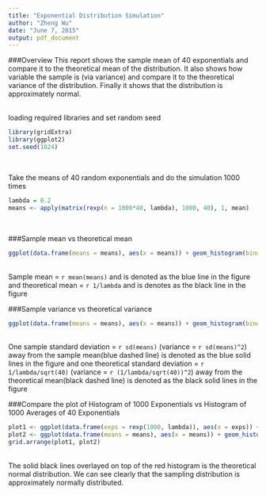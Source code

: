 ```yaml
---
title: "Exponential Distribution Simulation"
author: "Zheng Wu"
date: "June 7, 2015"
output: pdf_document
---
```


###Overview
This report shows the sample mean of 40 exponentials and compare it to the theoretical mean of the distribution. It also shows how variable the sample is (via variance) and compare it to the theoretical variance of the distribution. Finally it shows that the distribution is approximately normal.  
<br>

loading required libraries and set random seed
```r
library(gridExtra)
library(ggplot2)
set.seed(1024)
```  
<br>

Take the means of 40 random exponentials and do the simulation 1000 times
```r
lambda = 0.2
means <- apply(matrix(rexp(n = 1000*40, lambda), 1000, 40), 1, mean) 
```
<br>

###Sample mean vs theoretical mean
```r
ggplot(data.frame(means = means), aes(x = means)) + geom_histogram(binwidth = 0.2, fill = "red", aes(y=..density..)) + geom_vline(x = 1/lambda) + geom_vline(x = mean(means), col = "blue") + xlab("value") + labs(title = "Histogram of 1000 Averages of 40 Exponentials") 
```
<br>
Sample mean = `r mean(means)` and is denoted as the blue line in the figure and theoretical mean = `r 1/lambda` and is denotes as the black line in the figure
<br>

###Sample variance vs theoretical variance
```r
ggplot(data.frame(means = means), aes(x = means)) + geom_histogram(binwidth = 0.2, fill = "red", aes(y=..density..)) + geom_vline(x = 1/lambda, linetype = 2) + geom_vline(x = 1/lambda + 1/lambda/sqrt(40)) + geom_vline(x = 1/lambda - 1/lambda/sqrt(40)) + geom_vline(x = mean(means), col = "blue", linetype = 2) + geom_vline(x = mean(means) + sd(means), col = "blue") + geom_vline(x = mean(means) - sd(means), col = "blue") + xlab("value") + labs(title = "Histogram of 1000 Averages of 40 Exponentials")
```
<br>
One sample standard deviation = `r sd(means)` (variance = `r sd(means)^2`) away from the sample mean(blue dashed line) is denoted as the blue solid lines in the figure and one theoretical standard deviation = `r 1/lambda/sqrt(40)` (variance = `r (1/lambda/sqrt(40))^2`) away from the theoretical mean(black dashed line) is denoted as the black solid lines in the figure
<br>

###Compare the plot of Histogram of 1000 Exponentials vs Histogram of 1000 Averages of 40 Exponentials
```r
plot1 <- ggplot(data.frame(exps = rexp(1000, lambda)), aes(x = exps)) + geom_histogram(fill = "blue") + xlab("value") + labs(title = "Histogram of 1000 Exponentials")
plot2 <- ggplot(data.frame(means = means), aes(x = means)) + geom_histogram(binwidth = 0.2, fill = "red", aes(y=..density..)) + xlab("value") + labs(title = "Histogram of 1000 Averages of 40 Exponentials") + stat_function(fun=dnorm, args=list(1/lambda, sd=1/lambda/sqrt(40)))
grid.arrange(plot1, plot2)
```
<br>
The solid black lines overlayed on top of the red histogram is the theoretical normal distribution. We can see clearly that the sampling distribution is approximately normally distributed. 
